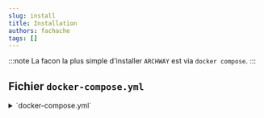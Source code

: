 ```yaml
---
slug: install
title: Installation
authors: fachache
tags: []
---
```


:::note
La facon la plus simple d'installer `ARCHWAY` est via `docker compose`.
:::

## Fichier `docker-compose.yml`

<details>
  <summary>`docker-compose.yml`</summary>
```yml title="docker-compose.yml"
version: '3.8'
services:
  archway:
    image: ghcr.io/hhdevelopment/archway:latest
    ports:
      - 8080:8080 # non HTTPS
    environment:
      MONGODB_HOST: mongodb 
      MONGODB_DB_NAME: archway
      MONGODB_USER: admin
      MONGODB_PWD: changeit

  mongodb:
    image: mongo # official image  
    environment:
      MONGO_INITDB_DATABASE: archway
      MONGO_INITDB_ROOT_USERNAME: admin
      MONGO_INITDB_ROOT_PASSWORD: changeit
```
</details>

## Démarrage du projet

```bash
docker compose -f docker-compose.yml pull
docker compose -f docker-compose.yml up -d
```

### Lancement

<a target="_blank" href="http://localhost:8080">http://localhost:8080</a>

## Setup

Aprés avoir lancé l'application, `ARCHWAY` va s'auto-initialiser.

Mais il nécessite de configurer l'utilisateur d'administrateur.

![setup](img/setup.png)

## Connection

![connection](img/connection.png)